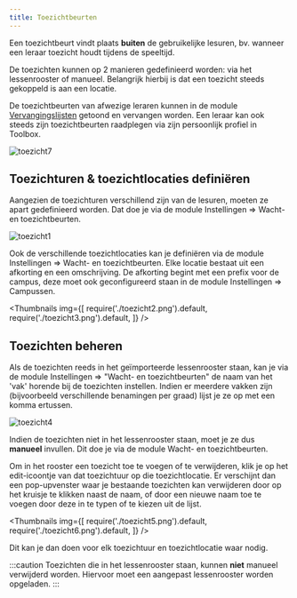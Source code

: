 ```yaml
---
title: Toezichtbeurten
---
```


Een toezichtbeurt vindt plaats **buiten** de gebruikelijke lesuren, bv. wanneer een leraar toezicht houdt tijdens de speeltijd.

De toezichten kunnen op 2 manieren gedefinieerd worden: via het lessenrooster of manueel.
Belangrijk hierbij is dat een toezicht steeds gekoppeld is aan een locatie.

De toezichtbeurten van afwezige leraren kunnen in de module [Vervangingslijsten](/vervangingslijsten) getoond en vervangen worden. Een leraar kan ook steeds zijn toezichtbeurten raadplegen via zijn persoonlijk profiel in Toolbox. 

![toezicht7](./toezicht7.png)

## Toezichturen & toezichtlocaties definiëren

Aangezien de toezichturen verschillend zijn van de lesuren, moeten ze apart gedefinieerd worden. Dat doe je via de module Instellingen => Wacht- en toezichtbeurten.

![toezicht1](./toezicht1.png)

Ook de verschillende toezichtlocaties kan je definiëren via de module Instellingen => Wacht- en toezichtbeurten.
Elke locatie bestaat uit een afkorting en een omschrijving. De afkorting begint met een prefix voor de campus, deze moet ook geconfigureerd staan in de module Instellingen => Campussen.

<Thumbnails img={[
    require('./toezicht2.png').default, 
    require('./toezicht3.png').default, 
]} />

## Toezichten beheren

Als de toezichten reeds in het geïmporteerde lessenrooster staan, kan je via de module Instellingen => "Wacht- en toezichtbeurten" de naam van het 'vak' horende bij de toezichten instellen.
Indien er meerdere vakken zijn (bijvoorbeeld verschillende benamingen per graad) lijst je ze op met een komma ertussen. 

![toezicht4](./toezicht4.png)

Indien de toezichten niet in het lessenrooster staan, moet je ze dus **manueel** invullen. Dit doe je via de module Wacht- en toezichtbeurten.

Om in het rooster een toezicht toe te voegen of te verwijderen, klik je op het edit-icoontje <LegacyAction img="edit.png"/> van dat toezichtuur op die toezichtlocatie.
Er verschijnt dan een pop-upvenster waar je bestaande toezichten kan verwijderen door op het kruisje <LegacyAction img="remove.png"/> te klikken naast de naam,
of door een nieuwe naam toe te voegen door deze in te typen of te kiezen uit de lijst.

<Thumbnails img={[
    require('./toezicht5.png').default, 
    require('./toezicht6.png').default, 
]} />

Dit kan je dan doen voor elk toezichtuur en toezichtlocatie waar nodig.

:::caution
Toezichten die in het lessenrooster staan, kunnen **niet** manueel verwijderd worden.
Hiervoor moet een aangepast lessenrooster worden opgeladen.
:::
